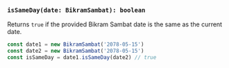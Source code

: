 ### `isSameDay(date: BikramSambat): boolean`

Returns `true` if the provided Bikram Sambat date is the same as the current date.

```jsx copy
const date1 = new BikramSambat('2078-05-15')
const date2 = new BikramSambat('2078-05-15')
const isSameDay = date1.isSameDay(date2) // true
```
